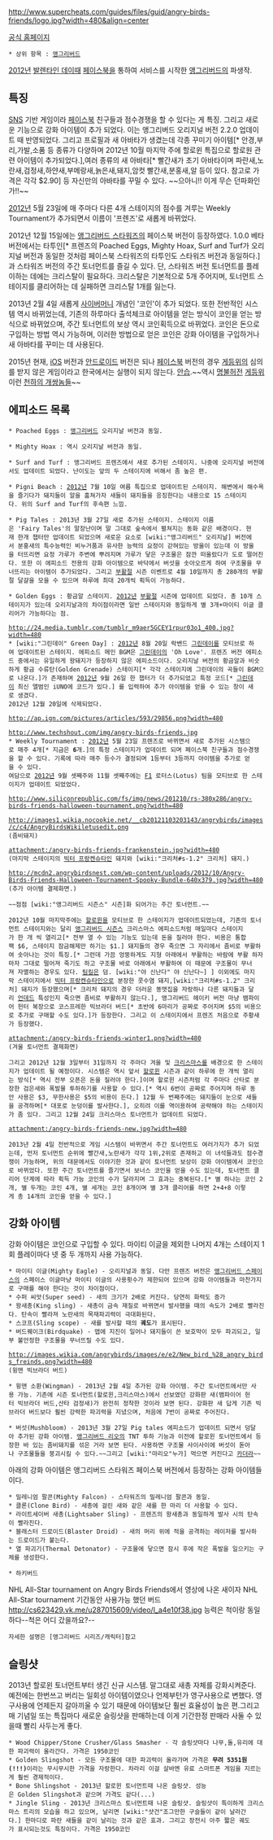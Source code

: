 http://www.supercheats.com/guides/files/guid/angry-birds-friends/logo.jpg?width=480&align=center

[https://apps.facebook.com/angrybirds/?fb_source=bookmark_apps&ref=bookmarks&count=0&fb_bmpos=2_0 공식 홈페이지]

 * 상위 항목 : [[앵그리버드]]

[[2012년]] [[발렌타인 데이]]때 [[페이스북]]을 통하여 서비스를 시작한 [[앵그리버드]]의 파생작.

== 특징 ==
[[SNS]] 기반 게임이라 [[페이스북]] 친구들과 점수경쟁을 할 수 있다는 게 특징. 그리고 새로운 기능으로 강화 아이템이 추가 되었다. 이는 앵그리버드 오리지널 버전 2.2.0 업데이트 때 반영되었다. 그리고 프로필과 새 아바타가 생겼는데 각종 꾸미기 아이템[* 안경,부리,가발,소품 등 종류가 다양하며 2012년 10월 마지막 주에 할로윈 특집으로 할로원 관련 아이템이 추가되었다.],여러 종류의 새 아바타[* 빨간새가 초기 아바타이며 파란새,노란새,검정새,하얀새,부메랑새,늙은새,돼지,암컷 빨간새,분홍새,알 등이 있다. 참고로 가격은 각각 $2.90] 등 자신만의 아바타를 꾸밀 수 있다. ~~으아니!! 이게 무슨 던파화인가!!~~

[[2012년]] 5월 23일에 매 주마다 다른 4개 스테이지의 점수를 겨루는 Weekly Tournament가 추가되면서 이름이 '프렌즈'로 새롭게 바뀌었다.

2012년 12월 15일에는 [[앵그리버드 스타워즈]]의 페이스북 버전이 등장하였다. 1.0.0 베타 버전에서는 타투인[* 프렌즈의 Poached Eggs, Mighty Hoax, Surf and Turf가 오리지널 버전과 동일한 것처럼 페이스북 스타워즈의 타투인도 스타워즈 버전과 동일하다.]과 스타워즈 버전의 주간 토너먼트를 즐길 수 있다. 단, 스타워즈 버전 토너먼트를 플레이하는 데에는 크리스탈이 필요하다. 크리스탈은 기본적으로 5개 주어지며, 토너먼트 스테이지를 클리어하는 데 실패하면 크리스탈 1개를 잃는다.

2013년 2월 4일 새롭게 [[사이버머니]] 개념인 '코인'이 추가 되었다. 또한 전반적인 시스템 역시 바뀌었는데, 기존의 하루마다 출석체크로 아이템을 얻는 방식이 코인을 얻는 방식으로 바뀌었으며, 주간 토너먼트의 보상 역시 코인획득으로 바뀌었다. 코인은 돈으로 구입하는 방법 역시 가능하며, 이러한 방법으로 얻은 코인은 강화 아이템을 구입하거나 새 아바타를 꾸미는 데 사용된다.

2015년 현재, [[iOS]] 버전과 [[안드로이드]] 버전은 되나 [[페이스북]] 버전의 경우 [[게등위]]의 심의를 받지 않은 게임이라고 한국에서는 실행이 되지 않는다. [[안습]].~~역시 [[명불허전]] [[게등위]] 이런 [[천하의 개쌍놈]]들~~
== 에피소드 목록 ==
 * Poached Eggs : [[앵그리버드]] 오리지날 버전과 동일.

 * Mighty Hoax : 역시 오리지날 버전과 동일.

 * Surf and Turf : 앵그리버드 프렌즈에서 새로 추가된 스테이지. 나중에 오리지널 버전에서도 업데이트 되었다. 난이도는 앞의 두 스테이지에 비해서 좀 높은 편.

 * Pigni Beach : [[2012년]] 7월 10일 여름 특집으로 업데이트된 스테이지. 해변에서 해수욕을 즐기다가 돼지들이 알을 훔쳐가자 새들이 돼지들을 응징한다는 내용으로 15 스테이지다. 위의 Surf and Turf의 후속편 느낌.

 * Pig Tales : 2013년 3월 27일 새로 추가된 스테이지. 스테이지 이름은 'Fairy Tales'의 말장난이며 말 그대로 숲속에서 펼쳐지는 동화 같은 배경이다. 현재 한개 챕터만 업데이트 되었으며 새로운 요소로 [wiki:"앵그리버드" 오리지날] 버전에서 분홍새의 특수능력인 비누거품과 유사한 능력의 요정이 갇혀있는 방울이 있는데 이 방울을 터뜨리면 요정 가루가 주변에 뿌려지며 가루가 닿은 구조물은 잠깐 떠올랐다가 도로 떨어진다. 또한 이 에피소드 전용의 강화 아이템으로 바닥에서 버섯을 솟아오르게 하여 구조물을 무너뜨리는 아이템이 추가되었다. 그리고 [[부활절]] 시즌 이벤트로 4월 10일까지 총 280개의 부활절 달걀을 모을 수 있으며 하루에 최대 20개씩 획득이 가능하다.

 * Golden Eggs : 황금알 스테이지. [[2012년]] [[부활절]] 시즌에 업데이트 되었다. 총 10개 스테이지가 있는데 오리지날과의 차이점이라면 일반 스테이지와 동일하게 별 3개+마이티 이글 클리어가 가능하다는 점.

 http://24.media.tumblr.com/tumblr_m9aer5GCEY1rpur03o1_400.jpg?width=480
 * [wiki:"그린데이" Green Day] : [[2012년]] 8월 20일 락밴드 [[그린데이]]를 모티브로 하여 업데이트된 스테이지. 에피소드 메인 BGM은 [[그린데이]]의 'Oh Love'. 프렌즈 버전 에피소드 중에서는 유일하게 왕돼지가 등장하지 않은 에피소드이다. 오리지날 버전의 황금알과 비슷하게 황금 수류탄(Golden Grenade) 스테이지[* 각각 스테이지에 그린데이의 곡들이 BGM으로 나온다.]가 존재하며 [[2012년]] 9월 26일 한 챕터가 더 추가되었고 특정 코드[* [[그린데이]] 최신 앨범인 iUNO에 코드가 있다.] 를 입력하여 추가 아이템을 얻을 수 있는 창이 새로 생겼다.
 2012년 12월 20일에 삭제되었다.

 http://ap.ign.com/pictures/articles/593/29856.png?width=480

 http://www.techshout.com/img/angry-birds-friends.jpg
 * Weekly Tournament : [[2012년]] 5월 23일 프렌즈로 바뀌면서 새로 추가된 시스템으로 매주 4개[* 지금은 '''6'''개.]의 특정 스테이지가 업데이트 되며 페이스북 친구들과 점수경쟁을 할 수 있다. 기록에 따라 매주 등수가 결정되며 1등부터 3등까지 아이템을 추가로 얻을 수 있다. 
 여담으로 [[2012년]] 9월 셋째주와 11월 셋째주에는 [[F1]] 로터스(Lotus) 팀을 모티브로 한 스테이지가 업데이트 되었었다. 
  
 http://www.siliconrepublic.com/fs/img/news/201210/rs-380x286/angry-birds-friends-halloween-tournament.png?width=480

 http://images1.wikia.nocookie.net/__cb20121103203143/angrybirds/images/c/c4/AngryBirdsWikiletusedit.png
 (좀비돼지)

 attachment:/angry-birds-friends-frankenstein.jpg?width=480
 (마지막 스테이지의 [[빅터 프랑켄슈타인]] 돼지와 [wiki:"크리처#s-1.2" 크리처] 돼지.)

 http://mcdn2.angrybirdsnest.com/wp-content/uploads/2012/10/Angry-Birds-Friends-Halloween-Tournament-Spooky-Bundle-640x379.jpg?width=480
 (추가 아이템 결제화면.)

 ~~점점 [wiki:"앵그리버드 시즌스" 시즌]화 되어가는 주간 토너먼트.~~

 2012년 10월 마지막주에는 [[할로윈]]을 모티브로 한 스테이지가 업데이트되었는데, 기존의 토너먼트 스테이지와는 달리 [[앵그리버드 시즌스]] 크리스마스 에피소드처럼 매일마다 스테이지가 한 개 씩 열리고[* 전부 열 수 있는 기능도 있는데 돈을 질러야 한다. 비용은 통합팩 $6, 스테이지 잠금해제만 하기는 $1.] 돼지들의 경우 죽으면 그 자리에서 좀비로 부활하여 솟아나는 것이 특징.[* 그런데 가끔 엉뚱하게도 지형 아래에서 부활하는 바람에 부활 하자마자 그대로 떨어져 죽기도 하고 구조물 바로 아래에서 부활하여 이 때문에 구조물이 무너져 자멸하는 경우도 있다. [[팀킬]]은 덤. [wiki:"야 신난다" 야 신난다~] ] 이외에도 마지막 스테이지에서 [[빅터 프랑켄슈타인]]으로 분장한 콧수염 돼지,[wiki:"크리처#s-1.2" 크리처] 돼지가 등장했으며[* 크리처 돼지의 경우 더러운 똥맷집을 자랑하나 다른 돼지들과 달리 [[언데드]] 특성인지 죽으면 좀비로 부활하지 않는다.], 앵그리버드 헤이키 버전 마냥 뱀파이어 헌터 복장으로 코스프레한 빅브라더 버드[* 초반에 6마리가 공짜로 주어지며 $5의 비용으로 추가로 구매할 수도 있다.]가 등장한다. 그리고 이 스테이지에서 프렌즈 처음으로 주황새가 등장했다.

 attachment:/angry-birds-friends-winter1.png?width=480
 (겨울 토너먼트 결제화면)

 그리고 2012년 12월 3일부터 31일까지 각 주마다 겨울 및 [[크리스마스]]를 배경으로 한 스테이지가 업데이트 될 예정이다. 시스템은 역시 앞서 [[할로윈]] 시즌과 같이 하루에 한 개씩 열리는 방식[* 역시 전부 오픈은 돈을 질러야 한다.]이며 할로윈 시즌처럼 각 주마다 산타로 분장한 검은새와 폭발물 투하하기를 사용할 수 있다.[* 역시 6번이 공짜로 주어지며 하루 동안 사용은 $3, 무한사용은 $5의 비용이 든다.] 12월 두 번째주에는 돼지들이 눈으로 새들을 공격하며[* 대포로 눈덩이를 발사한다.], 오히려 이를 역이용하여 공략해야 하는 스테이지가 좀 있다. 그리고 12월 24일 크리스마스 토너먼트가 업데이트 되었다.

 attachment:/angry-birds-friends-new.jpg?width=480

 2013년 2월 4일 전반적으로 게임 시스템이 바뀌면서 주간 토너먼트도 여러가지가 추가 되었는데, 먼저 토너먼트 순위에 빨간새,노란새가 각각 1위,2위로 존재하고 이 녀석들과도 점수경쟁이 가능하며, 위의 대문에서도 이야기한 것과 같이 토너먼트 보상이 강화 아이템에서 코인으로 바뀌었다. 또한 주간 토너먼트를 즐기면서 보너스 코인을 얻을 수도 있는데, 토너먼트 클리어 단계에 따라 획득 가능 코인의 수가 달라지며 그 효과는 중복된다.[* 별 하나는 코인 2개, 별 두개는 코인 4개, 별 세개는 코인 8개이며 별 3개 클리어를 하면 2+4+8 이렇게 총 14개의 코인을 얻을 수 있다.]

== 강화 아이템 ==
강화 아이템은 코인으로 구입할 수 있다. 마이티 이글을 제외한 나머지 4개는 스테이지 1회 플레이마다 넷 중 두 개까지 사용 가능하다.

 * 마이티 이글(Mighty Eagle) - 오리지널과 동일. 다만 프렌즈 버전은 [[앵그리버드 스페이스]]의 스페이스 이글마냥 마이티 이글의 사용횟수가 제한되어 있으며 강화 아이템들과 마찬가지로 구매를 해야 한다는 것이 차이점이다.
 * 수퍼 씨앗(Super seed) - 새의 크기가 2배로 커진다. 당연히 화력도 증가
 * 왕새총(King sling) - 새총이 금속 재질로 바뀌면서 발사했을 때의 속도가 2배로 빨라진다. 탄속이 빨라져 노란새의 목재파괴력이 극대화된다.
 * 스코프(Sling scope) - 새를 발사할 때의 '''궤도'''가 표시된다.
 * 버드퀘이크(Birdquake) - 맵에 지진이 일어나 돼지들이 쓴 보호막이 모두 파괴되고, 일부 불안정한 구조물을 무너뜨릴 수도 있다.

 http://images.wikia.com/angrybirds/images/e/e2/New_bird_%28_angry_birds_freinds.png?width=480
 (윙맨 빅브라더 버드)

 * 윙맨 소환(Wingman) - 2013년 2월 4일 추가된 강화 아이템. 주간 토너먼트에서만 사용 가능. 기존에 시즌 토너먼트(할로윈,크리스마스)에서 선보였던 강화판 새(뱀파이어 헌터 빅브라더 버드,산타 검정새)가 완전히 정착한 것이라 보면 된다. 강화판 새 답게 기존 빅브라더 버드보다 훨씬 강력한 파괴력을 지녔으며, 처음에 7번이 공짜로 주어진다.

 * 버섯(Mushbloom) - 2013년 3월 27일 Pig tales 에피소드가 업데이트 되면서 덩달아 추가된 강화 아이템. [[앵그리버드 리오]]의 TNT 투하 기능과 이전에 할로윈 토너먼트에서 등장한 바 있는 좀비돼지를 섞은 거라 보면 된다. 사용하면 구조물 사이사이에 버섯이 돋아나 구조물들을 붕괴시킬 수 있다.~~그리고 [wiki:"마리오"누가] 먹으면 커진다고 [[카더라]]~~

아래의 강화 아이템은 앵그리버드 스타워즈 페이스북 버전에서 등장하는 강화 아이템들이다.
 * 밀레니엄 팔콘(Mighty Falcon) - 스타워즈의 밀레니엄 팔콘과 동일.
 * 클론(Clone Bird) - 새총에 걸린 새와 같은 새를 한 마리 더 사용할 수 있다.
 * 라이트세이버 새총(Lightsaber Sling) - 프렌즈의 왕새총과 동일하게 발사 시의 탄속이 빨라진다.
 * 블래스터 드로이드(Blaster Droid) - 새의 머리 위에 적을 공격하는 레이저를 발사하는 드로이드가 붙는다.
 * 열 파괴기(Thermal Detonator) - 구조물에 닿으면 잠시 후에 작은 폭발을 일으키는 구체를 생성한다.

 * 하키버드
NHL All-Star tournament on Angry Birds Friends에서 영상에 나온 새이자 NHL All-Star tournament 기간동안 사용가능 했던 버드
http://cs623429.vk.me/u287015609/video/l_a4e10f38.jpg
능력은 척이랑 동일하다--척은 어디 갔을까요?--
 자세한 설명은 [앵그리버드 시리즈/캐릭터]참고
== 슬링샷 ==
2013년 할로윈 토너먼트부터 생긴 신규 시스템. 말그대로 새총 자체를 강화시켜준다. 예전에는 한번쓰고 버리는 일회성 아이템이였으나 언제부턴가 영구사용으로 변했다. 영구사용에 언제든지 갈아끼울 수 있기 때문에 아이템보단 훨씬 효율성이 높은 편.그리고 매 기념일 또는 특집마다 새로운 슬링샷을 판매하는데 이게 기간한정 판매라 사둘 수 있을때 빨리 사두는게 좋다.

 * Wood Chipper/Stone Crusher/Glass Smasher - 각 슬링샷마다 나무,돌,유리에 대한 파괴력이 올라간다. 가격은 1950코인
 * Golden Slingshot - 모든 구조물에 대한 파괴력이 올라가며 가격은 '''무려 5351원(!!!)'''이라는 무시무시한 가격을 자랑한다. 차라리 이걸 살바엔 유료 스마트폰 게임을 지르는게 훨씬 경제적이다.
 * Bone Shlingshot - 2013년 할로윈 토너먼트때 나온 슬링샷. 성능은 Golden Slingshot과 같으며 가격도 같다(...)
 * Jingle Sling - 2013년 크리스마스 토너먼트때 나온 슬링샷. 슬링샷이 특이하게 크리스마스 트리의 모습을 하고 있으며, 날리면 [wiki:"샷건"조그만한 구슬들이 같이 날라간다.] 한마디로 파란 새들을 같이 날리는 것과 같은 효과. 그리고 장전시 아주 짧은 궤도가 표시되는것도 특징이다. 가격은 1950코인 

